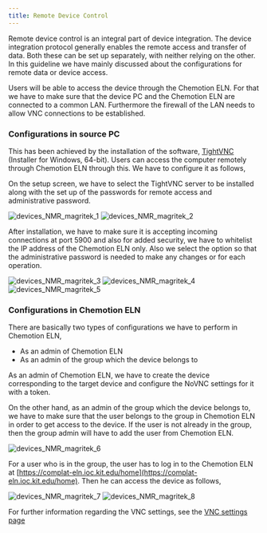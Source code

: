 ```yaml
---
title: Remote Device Control
---
```


Remote device control is an integral part of device integration. The device integration protocol generally enables the
remote access and transfer of data. Both these can be set up separately, with neither relying on the other. In this
guideline we have mainly discussed about the configurations for remote data or device access.

Users will be able to access the device through the Chemotion ELN. For that we have to make sure that the device PC
and the Chemotion ELN are connected to a common LAN. Furthermore the firewall of the LAN needs to allow VNC connections
to be established.

### Configurations in source PC

This has been achieved by the installation of the software, [TightVNC](https://www.tightvnc.com/download.php) (Installer
for Windows, 64-bit). Users can access the computer remotely through Chemotion ELN through this. We have to configure it
as follows,

On the setup screen, we have to select the TightVNC server to be installed along with the set up of the passwords for
remote access and administrative password.

![devices_NMR_magritek_1](/img/nmr_magritek/devices_nmr_magritek_1.png)
![devices_NMR_magritek_2](/img/nmr_magritek/devices_nmr_magritek_2.png)

After installation, we have to make sure it is accepting incoming connections at port 5900 and also for added security,
we have to whitelist the IP address of the Chemotion ELN only. Also we select the option so that the administrative
password is needed to make any changes or for each operation.

![devices_NMR_magritek_3](/img/nmr_magritek/devices_nmr_magritek_3.png)
![devices_NMR_magritek_4](/img/nmr_magritek/devices_nmr_magritek_4.png)
![devices_NMR_magritek_5](/img/nmr_magritek/devices_nmr_magritek_5.png)

### Configurations in Chemotion ELN

There are basically two types of configurations we have to perform in Chemotion ELN,

- As an admin of Chemotion ELN
- As an admin of the group which the device belongs to

As an admin of Chemotion ELN, we have to create the device corresponding to the target device and configure the NoVNC
settings for it with a token.

On the other hand, as an admin of the group which the device belongs to, we have to make sure that the user belongs to the group in
Chemotion ELN in order to get access to the device. If the user is not already
in the group, then the group admin will have to add the user from Chemotion ELN.

![devices_NMR_magritek_6](/img/nmr_magritek/devices_nmr_magritek_6.png)

For a user who is in the group, the user has to log in to the Chemotion ELN at
[https://complat-eln.ioc.kit.edu/home](https://complat-eln.ioc.kit.edu/home). Then he can access the device as follows,

![devices_NMR_magritek_7](/img/nmr_magritek/devices_nmr_magritek_7.png)
![devices_NMR_magritek_8](/img/nmr_magritek/devices_nmr_magritek_8.png)

For further information regarding the VNC settings, see the
[VNC settings page](../install_configure/configuration#vnc)

